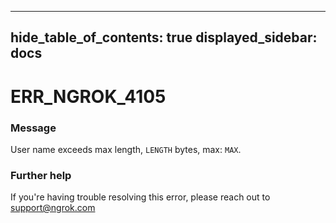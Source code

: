 

---
hide_table_of_contents: true
displayed_sidebar: docs
---


# ERR_NGROK_4105

### Message
User name exceeds max length, `LENGTH` bytes, max: `MAX`.

<ErrorDetails error="err_ngrok_4105" />



### Further help
If you're having trouble resolving this error, please reach out to [support@ngrok.com](mailto:support@ngrok.com?subject=Help%20with%20ERR_NGROK_4105)

